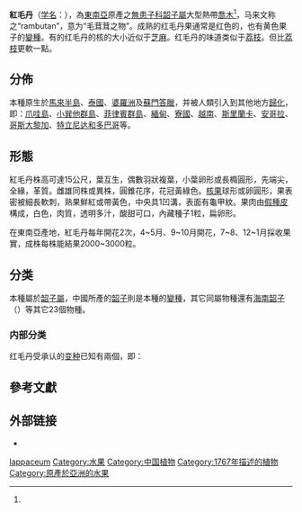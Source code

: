 {{Speciesbox
| status = LC
| status_system =IUCN3.1
| status_ref = {{r|IUCN}}
| image = Rambutan masak didahan.JPG
| image_caption = 红毛丹
| taxon= Nephelium lappaceum
| authority = [[L.|L.]], 1767
| synonyms_ref ={{r|theplantlist}}
| synonyms ={{collapsible list|{{species list
|Dimocarpus crinitus |Lour.
|Euphoria crinita |Poir.
|Euphoria glabra |Blume
|Euphoria nephelium |Poir.
|Euphoria nephelium |DC.
|Euphoria ramb-outan |Labill.
|Nephelium echinatum |Noronha
|Nephelium glabrum |(Blume) Cambess.
|Nephelium glabrum |Noronha
|Nephelium maculatum |Radlk.
|Nephelium obovatum |Ridl.
|Nephelium pallens |Radlk.
|Nephelium rambutan |Schnizl.
|Nephelium rimosum |G.Don
|Nephelium sufferugineum |Radlk.
|Nephelium variabile |Wall. ex Voigt
|Scytalia crinita |Raeusch.
|Scytalia ramboutan |Roxb.
|Scytalia rimosa |Roxb.
}}}}
}}

'''紅毛丹'''（[[学名|学名]]：''{{lang|la|Nephelium lappaceum}}''），為[[東南亞|東南亞]]原產之[[無患子科|無患子科]][[韶子屬|韶子屬]]大型熱帶[[喬木|喬木]]<ref name=zhiwuzhi/>，马来文称之“rambutan”，意为“毛茸茸之物”。成熟的红毛丹果通常是红色的，也有黄色果子的[[變種|變種]]。有的红毛丹的核的大小近似于[[芝麻|芝麻]]。红毛丹的味道类似于[[荔枝|荔枝]]。但比[[荔枝|荔枝]]更軟一點。

==分佈==
本種原生於[[馬來半島|馬來半島]]、[[泰國|泰國]]、[[婆羅洲|婆羅洲]]及[[蘇門答臘|蘇門答臘]]，并被人類引入到其他地方[[歸化_(生物學)|歸化]]，即：[[爪哇島|爪哇島]]、[[小巽他群島|小巽他群島]]、[[菲律賓群島|菲律賓群島]]、[[緬甸|緬甸]]、[[寮國|寮國]]、[[越南|越南]]、[[斯里蘭卡|斯里蘭卡]]、[[安哥拉|安哥拉]]、[[哥斯大黎加|哥斯大黎加]]、[[特立尼达和多巴哥|特立尼达和多巴哥]]等。{{r|powo}}

==形態==
紅毛丹株高可達15公尺，葉互生，偶數羽狀複葉，小葉卵形或長橢圓形，先端尖，全緣，革質。雌雄同株或異株，圓錐花序，花冠黃綠色。[[核果|核果]]球形或卵圓形，果表密被細長軟刺，熟果鮮紅或帶黃色，中央具1凹溝，表面有龜甲紋。果肉由[[假種皮|假種皮]]構成，白色，肉質，透明多汁，酸甜可口，內藏種子1粒，扁卵形。

在東南亞產地，紅毛丹每年開花2次，4~5月、9~10月開花，7~8、12~1月採收果實，成株每株能結果2000~3000粒。

{{gallery
|File:Exotic Fruits-Rambutans001.JPG|白色果肉
|File:Rambutan fruit and seed.jpg|果皮與核（種子）
|File:Buds on branch of rambutan tree.JPG|花序
|File:HNEP8.jpg|果實及其剖面
|File:Nagcarlan,Lagunajf3650 21.JPG|未成熟的果實
}}

==分类==
本種屬於[[韶子屬|韶子屬]]，中國所產的[[韶子|韶子]]則是本種的[[變種|變種]]，其它同屬物種還有[[海南韶子|海南韶子]]（''{{lang|la|N. topengii}}''）等其它23個物種{{r|powo|cvh|zhiwuzhi}}。

===内部分类===
红毛丹受承认的[[变种|变种]]已知有兩個，即{{r|powo}}：
{{common taxon list|italic=yes
|韶子|Nephelium lappaceum var. pallens |(Hiern) Leenh.：又名毛荔枝，分布于[[华南|华南]]至[[马来群岛|马来群岛]]
|黄毛丹|Nephelium lappaceum var. xanthioides |(Radlk.) Leenh.：成熟時果皮呈泛黃色，分布于[[婆罗洲|婆罗洲]]
}}

== 參考文獻 ==
{{reflist|refs=
<ref name="theplantlist">[http://www.theplantlist.org/tpl1.1/record/kew-2382804 ''Nephelium lappaceum'' L.]. In: ''The Plant List'' (2013). Version 1.1. Published on the Internet; http://www.theplantlist.org/ [2014-3-23]. </ref>
<ref name=IUCN>Barstow, M. 2017. ''Nephelium lappaceum''. ''The IUCN Red List of Threatened Species'' 2017: e.T33266A67808476. http://dx.doi.org/10.2305/IUCN.UK.2017-3.RLTS.T33266A67808476.en. Downloaded on 30 July 2019.</ref>
 <ref name=cvh>[http://www.cvh.org.cn/lsid/index.php?lsid=urn:lsid:cvh.org.cn:names:cnpc_72568&vtype=tax,img,spm,ref,link 红毛丹]{{dead link|date=2018年4月 |bot=InternetArchiveBot |fix-attempted=yes }}[DB]．：[[中国数字植物标本馆|中国数字植物标本馆]]，2012-11-1</ref>
<ref name="powo">{{cite web |title=''Nephelium lappaceum'' L. |url=http://www.plantsoftheworldonline.org/taxon/urn:lsid:ipni.org:names:783833-1 |website=''Plants of the World Online'' |publisher=Kew Science |accessdate=2021-07-25 |language=en}}</ref>
<ref name=zhiwuzhi>罗献瑞，陈德昭．[http://v2.cvh.org.cn/zhiwuzhi/page/47%281%29/038.PDF 红毛丹]{{dead link|date=2018年4月 |bot=InternetArchiveBot |fix-attempted=yes }}[A]．见：中国科学院中国植物志编辑委员会．[[中国植物志|中国植物志]] 第四十七卷 第一分册[M]．北京：科学出版社，1985：38-39</ref>
}}

== 外部链接 ==
{{commonscat|Nephelium lappaceum}}
{{Wikispecies|Nephelium lappaceum}}
*{{zh-hans}}{{CVH|Nephelium lappaceum}}

{{taxonbar}}
[[Category:韶子属|lappaceum]]
[[Category:水果|Category:水果]]
[[Category:中国植物|Category:中国植物]]
[[Category:1767年描述的植物|Category:1767年描述的植物]]
[[Category:原產於亞洲的水果|Category:原產於亞洲的水果]]